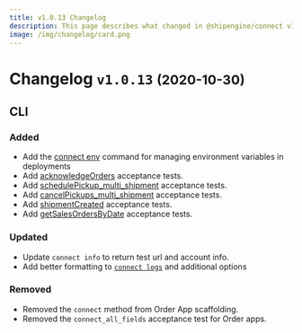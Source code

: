 ```yaml
---
title: v1.0.13 Changelog
description: This page describes what changed in @shipengine/connect v1.0.13
image: /img/changelog/card.png
---
```


Changelog `v1.0.13` <small>(2020-10-30)</small>
=========================================================

CLI
----------------------------
### Added
* Add the [connect env](../docs/v1/cli#manage-environment-variables) command for managing environment variables in deployments
* Add [acknowledgeOrders](../docs/v1/order-app/tests/acknowledge-orders/acknowledge-orders) acceptance tests.
* Add [schedulePickup_multi_shipment](../docs/v1/carrier-app/tests/schedule-pickup/schedule-pickup-multi-shipment) acceptance tests.
* Add [cancelPickups_multi_shipment](../docs/v1/carrier-app/tests/schedule-pickup/cancel-pickups-multi-shipment) acceptance tests.
* Add [shipmentCreated](../docs/v1/order-app/tests/shipment-created/shipment-created) acceptance tests.
* Add [getSalesOrdersByDate](../docs/v1/order-app/tests/get-sales-orders-by-date/get-sales-orders-by-date) acceptance tests.

### Updated
* Update `connect info` to return test url and account info.
* Add better formatting to [`connect logs`](../docs/v1/cli#print-app-logs) and additional options

### Removed
* Removed the `connect` method from Order App scaffolding.
* Removed the `connect_all_fields` acceptance test for Order apps.
